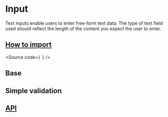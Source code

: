

<Meta of={Stories} />

# Input

Text inputs enable users to enter free-form text data. The type of text field
used should reflect the length of the content you expect the user to enter.

## [How to import](#how-to-import)

<Source
  code={`
`}
/>

## Base

<Canvas of={Stories.Base} />

## Simple validation

<Canvas of={Stories.SimpleValidation} />

## [API](#api)

<ArgTypes of={Stories} />
